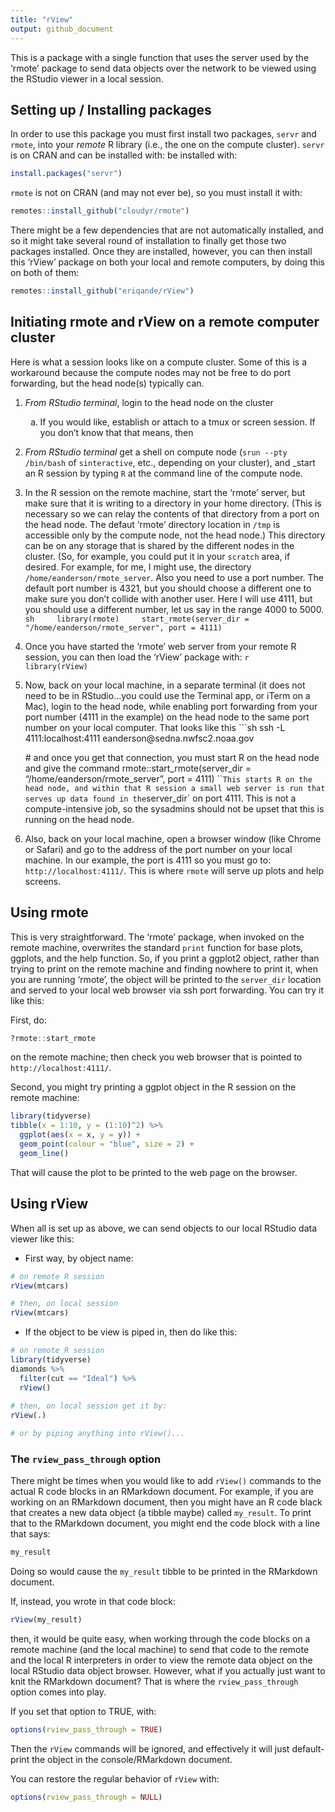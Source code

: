 ```yaml
---
title: "rView"
output: github_document
---
```


This is a package with a single function that uses the server used by the 'rmote' package
to send data objects over the network to be viewed using the RStudio viewer in a local session.

## Setting up / Installing packages

In order to use this package you must first install two packages, `servr` and `rmote`, into your _remote_ R library (i.e., the one on the compute cluster).  `servr` is on CRAN and can be installed with:
be installed with:
```r
install.packages("servr")
```
`rmote` is not on CRAN (and may not ever be), so you must install it with:
```r
remotes::install_github("cloudyr/rmote")
```
There might be a few dependencies that are not automatically installed, and so it might take several
round of installation to finally get those two packages installed.  Once they are installed, however,
you can then install this 'rView' package on both your local and remote computers, by doing this on both of them:
```r
remotes::install_github("eriqande/rView")
```


## Initiating rmote and rView on a remote computer cluster

Here is what a session looks like on a compute cluster. Some of this
is a workaround because the compute nodes may not be free to do port forwarding, but the
head node(s) typically can.

1. _From RStudio terminal_, login to the head node on the cluster
    a. If you would like, establish or attach to a tmux or screen session. If you don't know that that
    means, then 
2. _From RStudio terminal_ get a shell on compute node (`srun --pty /bin/bash` of `sinteractive`, etc.,
depending on your cluster), and _start an R session by typing `R` at the command line of the compute node.
3. In the R session on the remote machine, start the 'rmote' server, but make sure that it is writing to a directory
in your home directory. (This is necessary so we can relay the contents of that directory from
a port on the head node. The defaut 'rmote' directory location in `/tmp` is accessible only
by the compute node, not the head node.) This directory can be on any storage that is shared by the different
nodes in the cluster. (So, for example, you could put it in your `scratch` area, if desired.  For example,
for me, I might use, the directory `/home/eanderson/rmote_server`.  Also you need to use a port number.  The
default port number is 4321, but you should choose a different one to make sure you don't collide with another
user.  Here I will use 4111, but you should use a different number, let us say in the range 4000 to 5000.
    ```sh
    library(rmote)
    start_rmote(server_dir = "/home/eanderson/rmote_server", port = 4111)
    ```
4. Once you have started the 'rmote' web server from your remote R session, you can then load the 'rView' package with:
    ```r
    library(rView)
    ```
5. Now, back on your local machine, in a separate terminal (it does not need to be in
RStudio...you could use the Terminal app, or
iTerm on a Mac), login to the head node, while enabling port forwarding from your port number (4111 in the
example) on the head node to the same port number on your local computer.  That looks like this
    ```sh
    ssh -L 4111:localhost:4111 eanderson@sedna.nwfsc2.noaa.gov
    
    # and once you get that connection, you must start R on the head node and give the command
    rmote::start_rmote(server_dir = "/home/eanderson/rmote_server", port = 4111)
    ```
This starts R on the head node, and within that R session a small web server is run that
serves up data found in the `server_dir` on port 4111.  This is not a compute-intensive job,
so the sysadmins should not be upset that this is running on the head node.
6. Also, back on your local machine, open a browser window (like Chrome or Safari) and
go to the address of the port number on your local machine. In our example, the
port is 4111 so you must go to: `http://localhost:4111/`.  This
is where `rmote` will serve up plots and help screens.


## Using rmote

This is very straightforward.  The 'rmote' package, when invoked on the remote machine,
overwrites the standard `print` function for base plots, ggplots, and the help function.
So, if you print a ggplot2 object, rather than trying to print on the remote machine and finding
nowhere to print it, when you are running 'rmote', the object will be printed to the
`server_dir` location and served to your local web browser via ssh port forwarding.  You can try it like this:

First, do:
```r
?rmote::start_rmote
```
on the remote machine; then check you web browser that is pointed to  `http://localhost:4111/`.

Second, you might try printing a ggplot object in the R session on the remote machine:
```r
library(tidyverse)
tibble(x = 1:10, y = (1:10)^2) %>%
  ggplot(aes(x = x, y = y)) + 
  geom_point(colour = "blue", size = 2) + 
  geom_line()
```
That will cause the plot to be printed to the web page on the browser. 

## Using rView

When all is set up as above, we can send objects to our local RStudio data viewer like this:

* First way, by object name:
```r
# on remote R session
rView(mtcars)

# then, on local session
rView(mtcars)

```

* If the object to be view is piped in, then do like this:
```r
# on remote R session
library(tidyverse)
diamonds %>%
  filter(cut == "Ideal") %>%
  rView()
  
# then, on local session get it by:
rView(.)

# or by piping anything into rView()...
```

### The `rview_pass_through` option

There might be times when
you would like to add `rView()` commands to the actual R code blocks in an RMarkdown document.
For example, if you are working on an RMarkdown document, then you might have an R code black
that creates a new data object (a tibble maybe) called `my_result`.  To print that to the RMarkdown document, you
might end the code block with a line that says:
```r
my_result
```
Doing so would cause the `my_result` tibble to be printed in the RMarkdown document.

If, instead, you wrote in that code block:
```r
rView(my_result)
```
then, it would be quite easy, when working through the code blocks on a remote machine
(and the local machine) to send that code to the remote and the local R interpreters
in order to view the remote data object on the local RStudio data object browser.  However,
what if you actually just want to knit the RMarkdown document?  That is where the
`rview_pass_through` option comes into play.

If you set that option to TRUE, with:
```r
options(rview_pass_through = TRUE)
```
Then the `rView` commands will be ignored, and effectively it will just default-print the
object in the console/RMarkdown document.

You can restore the regular behavior of `rView` with:
```r
options(rview_pass_through = NULL)
```
